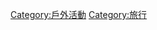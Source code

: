 {{Catnav|頁面分類|人类社会|生活|文化|体育}}
{{Catnav|頁面分類|人类社会|生活|娱乐|体育}}
{{Catnav|頁面分類|人类社会|生活|健康|体育}}
{{Catnav|頁面分類|人类社会|文化|游戏|体育}}
{{Catnav|頁面分類|人类社会|文化|娱乐|体育}}
{{Catnav|頁面分類|人类社会|文化|体育}}
{{Catnav|頁面分類|...|文化人类学|文化|体育}}
{{commonscat|Walking}}
{{catmore}}

[[Category:戶外活動|Category:戶外活動]]
[[Category:旅行|Category:旅行]]